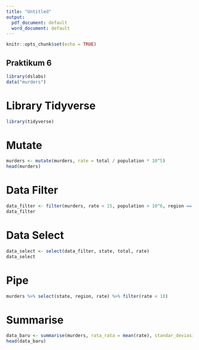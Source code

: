 ```yaml
---
title: "Untitled"
output:
  pdf_document: default
  word_document: default
---
```


```r
knitr::opts_chunk$set(echo = TRUE)
```

## Praktikum 6


```r
library(dslabs)
data("murders")
```

# Library Tidyverse


```r
library(tidyverse)
```

# Mutate

```r
murders <- mutate(murders, rate = total / population * 10^5)
head(murders)
```

# Data Filter
```r
data_filter <- filter(murders, rate < 15, population > 10^6, region == 'West')
data_filter
```

# Data Select
```r
data_select <- select(data_filter, state, total, rate)
data_select
```

# Pipe
```r
murders %>% select(state, region, rate) %>% filter(rate < 10)
```

# Summarise 
```r
data_baru <- summarise(murders, rata_rata = mean(rate), standar_deviasi = sd(murders$population))
head(data_baru)
```